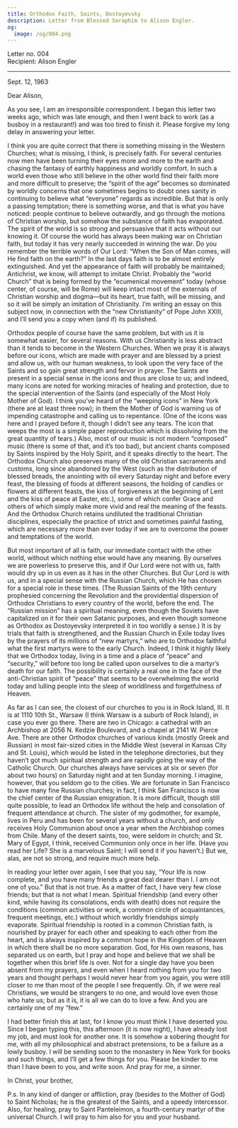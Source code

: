 ```yaml
---
title: Orthodox Faith, Saints, Dostoyevsky
description: Letter from Blessed Seraphim to Alison Engler.
og:
  image: /og/004.png
---
```


<div style={{textAlign:'right', fontFamily:'monospace'}}>Letter no. 004</div>
<div style={{textAlign:'left', fontFamily:'monospace'}}>Recipient: Alison Engler</div>

---

Sept. 12, 1963

Dear Alison,

As you see, I am an irresponsible correspondent. I began this letter two weeks ago, which was late enough, and then I went back to work (as a busboy in a restaurant!) and was too tired to finish it. Please forgive my long delay in answering your letter.

I think you are quite correct that there is something missing in the Western Churches; what is missing, I think, is precisely faith. For several centuries now men have been turning their eyes more and more to the earth and chasing the fantasy of earthly happiness and worldly comfort. In such a world even those who still believe in the other world find their faith more and more difficult to preserve; the “spirit of the age” becomes so dominated by worldly concerns that one sometimes begins to doubt ones sanity in continuing to believe what “everyone” regards as incredible. But that is only a passing temptation; there is something worse, and that is what you have noticed: people continue to believe outwardly, and go through the motions of Christian worship, but somehow the substance of faith has evaporated. The spirit of the world is so strong and persuasive that it acts without our knowing it. Of course the world has always been making war on Christian faith, but today it has very nearly succeeded in winning the war. Do you remember the terrible words of Our Lord: “When the Son of Man comes, will He find faith on the earth?” In the last days faith is to be almost entirely extinguished. And yet the appearance of faith will probably be maintained; Antichrist, we know, will attempt to imitate Christ. Probably the “world Church” that is being formed by the “ecumenical movement” today (whose center, of course, will be Rome) will keep intact most of the externals of Christian worship and dogma—but its heart, true faith, will be missing, and so it will be simply an imitation of Christianity. I’m writing an essay on this subject now, in connection with the “new Christianity” of Pope John XXIII, and I’ll send you a copy when (and if) its published.

Orthodox people of course have the same problem, but with us it is somewhat easier, for several reasons. With us Christianity is less abstract than it tends to become in the Western Churches. When we pray it is always before our icons, which are made with prayer and are blessed by a priest and allow us, with our human weakness, to look upon the very face of the Saints and so gain great strength and fervor in prayer. The Saints are present in a special sense in the icons and thus are close to us; and indeed, many icons are noted for working miracles of healing and protection, due to the special intervention of the Saints (and especially of the Most Holy Mother of God). I think you’ve heard of the “weeping icons” in New York (there are at least three now); in them the Mother of God is warning us of impending catastrophe and calling us to repentance. (One of the icons was here and I prayed before it, though I didn’t see any tears. The icon that weeps the most is a simple paper reproduction which is dissolving from the great quantity of tears.) Also, most of our music is not modern “composed” music (there is some of that, and it’s too bad), but ancient chants composed by Saints inspired by the Holy Spirit, and it speaks directly to the heart. The Orthodox Church also preserves many of the old Christian sacraments and customs, long since abandoned by the West (such as the distribution of blessed breads, the anointing with oil every Saturday night and before every feast, the blessing of foods at different seasons, the holding of candles or flowers at different feasts, the kiss of forgiveness at the beginning of Lent and the kiss of peace at Easter, etc.), some of which confer Grace and others of which simply make more vivid and real the meaning of the feasts. And the Orthodox Church retains undiluted the traditional Christian disciplines, especially the practice of strict and sometimes painful fasting, which are necessary more than ever today if we are to overcome the power and temptations of the world.

But most important of all is faith, our immediate contact with the other world, without which nothing else would have any meaning. By ourselves we are powerless to preserve this, and if Our Lord were not with us, faith would dry up in us even as it has in the other Churches. But Our Lord is with us, and in a special sense with the Russian Church, which He has chosen for a special role in these times. (The Russian Saints of the 19th century prophesied concerning the Revolution and the providential dispersion of Orthodox Christians to every country of the world, before the end. The “Russian mission” has a spiritual meaning, even though the Soviets have capitalized on it for their own Satanic purposes, and even though someone as Orthodox as Dostoyevsky interpreted it in too worldly a sense.) It is by trials that faith is strengthened, and the Russian Church in Exile today lives by the prayers of its millions of “new martyrs,” who are to Orthodox faithful what the first martyrs were to the early Church. Indeed, I think it highly likely that we Orthodox today, living in a time and a place of “peace” and “security,” will before too long be called upon ourselves to die a martyr’s death for our faith. The possibility is certainly a real one in the face of the anti-Christian spirit of “peace” that seems to be overwhelming the world today and lulling people into the sleep of worldliness and forgetfulness of Heaven.

As far as I can see, the closest of our churches to you is in Rock Island, Ill. It is at 1110 10th St., Warsaw (I think Warsaw is a suburb of Rock Island), in case you ever go there. There are two in Chicago: a cathedral with an Archbishop at 2056 N. Kedzie Boulevard, and a chapel at 2141 W. Pierce Ave. There are other Orthodox churches of various kinds (mostly Greek and Russian) in most fair-sized cities in the Middle West (several in Kansas City and St. Louis), which would be listed in the telephone directories, but they haven’t got much spiritual strength and are rapidly going the way of the Catholic Church. Our churches always have services at six or seven (for about two hours) on Saturday night and at ten Sunday morning. I imagine, however, that you seldom go to the cities. We are fortunate in San Francisco to have many fine Russian churches; in fact, I think San Francisco is now the chief center of the Russian emigration. It is more difficult, though still quite possible, to lead an Orthodox life without the help and consolation of frequent attendance at church. The sister of my godmother, for example, lives in Peru and has been for several years without a church, and only receives Holy Communion about once a year when the Archbishop comes from Chile. Many of the desert saints, too, were seldom in church; and St. Mary of Egypt, I think, received Communion only once in her life. (Have you read her Life? She is a marvelous Saint; I will send it if you haven’t.) But we, alas, are not so strong, and require much more help.

In reading your letter over again, I see that you say, “Your life is now complete, and you have many friends a great deal dearer than I. I am not one of you.” But that is not true. As a matter of fact, I have very few close friends; but that is not what I mean. Spiritual friendship (and every other kind, while having its consolations, ends with death) does not require the conditions (common activities or work, a common circle of acquaintances, frequent meetings, etc.) without which worldly friendships simply evaporate. Spiritual friendship is rooted in a common Christian faith, is nourished by prayer for each other and speaking to each other from the heart, and is always inspired by a common hope in the Kingdom of Heaven in which there shall be no more separation. God, for His own reasons, has separated us on earth, but I pray and hope and believe that we shall be together when this brief life is over. Not for a single day have you been absent from my prayers, and even when I heard nothing from you for two years and thought perhaps I would never hear from you again, you were still closer to me than most of the people I see frequently. Oh, if we were real Christians, we would be strangers to no one, and would love even those who hate us; but as it is, it is all we can do to love a few. And you are certainly one of my “few.”

I had better finish this at last, for I know you must think I have deserted you. Since I began typing this, this afternoon (it is now night), I have already lost my job, and must look for another one. It is somehow a sobering thought for me, with all my philosophical and abstract pretensions, to be a failure as a lowly busboy. I will be sending soon to the monastery in New York for books and such things, and I’ll get a few things for you. Please be kinder to me than I have been to you, and write soon. And pray for me, a sinner.

In Christ, your brother,

P.s. In any kind of danger or affliction, pray (besides to the Mother of God) to Saint Nicholas; he is the greatest of the Saints, and a speedy intercessor. Also, for healing, pray to Saint Panteleimon, a fourth-century martyr of the universal Church. I will pray to him also for you and your husband.
